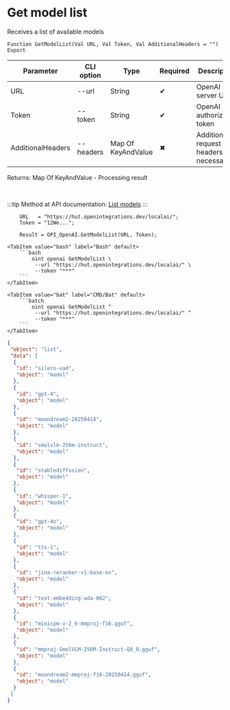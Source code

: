 ﻿---
sidebar_position: 1
description: Get model list and other functions to work with OpenAI in the Open Integration Package, a free open-source integration library for 1C:Enterprise 8, OneScript and CLI
keywords: [1C, 1С, 1С:Enterprise, 1С:Enterprise 8.3, API, Integration, Services, Exchange, OneScript, CLI, OpenAI]
---


# Get model list
 Receives a list of available models



`Function GetModelList(Val URL, Val Token, Val AdditionalHeaders = "") Export`

  | Parameter | CLI option | Type | Required | Description |
  |-|-|-|-|-|
  | URL | --url | String | &#x2714; | OpenAI server URL |
  | Token | --token | String | &#x2714; | OpenAI authorization token |
  | AdditionalHeaders | --headers | Map Of KeyAndValue | &#x2716; | Additional request headers, if necessary |

  
  Returns:  Map Of KeyAndValue - Processing result

<br/>

:::tip
Method at API documentation: [List models](https://platform.openai.com/docs/api-reference/models/list)
:::
<br/>



```bsl title="1C:Enterprise/OneScript code example"
    URL   = "https://hut.openintegrations.dev/localai/";
    Token = "12We...";

    Result = OPI_OpenAI.GetModelList(URL, Token);
```
 

 <Tabs>
  
    <TabItem value="bash" label="Bash" default>
        ```bash
            oint openai GetModelList \
             --url "https://hut.openintegrations.dev/localai/" \
             --token "***"
        ```
    </TabItem>
  
    <TabItem value="bat" label="CMD/Bat" default>
        ```batch
            oint openai GetModelList ^
             --url "https://hut.openintegrations.dev/localai/" ^
             --token "***"
        ```
    </TabItem>
</Tabs>


```json title="Result"
{
 "object": "list",
 "data": [
  {
   "id": "silero-vad",
   "object": "model"
  },
  {
   "id": "gpt-4",
   "object": "model"
  },
  {
   "id": "moondream2-20250414",
   "object": "model"
  },
  {
   "id": "smolvlm-256m-instruct",
   "object": "model"
  },
  {
   "id": "stablediffusion",
   "object": "model"
  },
  {
   "id": "whisper-1",
   "object": "model"
  },
  {
   "id": "gpt-4o",
   "object": "model"
  },
  {
   "id": "tts-1",
   "object": "model"
  },
  {
   "id": "jina-reranker-v1-base-en",
   "object": "model"
  },
  {
   "id": "text-embedding-ada-002",
   "object": "model"
  },
  {
   "id": "minicpm-v-2_6-mmproj-f16.gguf",
   "object": "model"
  },
  {
   "id": "mmproj-SmolVLM-256M-Instruct-Q8_0.gguf",
   "object": "model"
  },
  {
   "id": "moondream2-mmproj-f16-20250414.gguf",
   "object": "model"
  }
 ]
}
```

